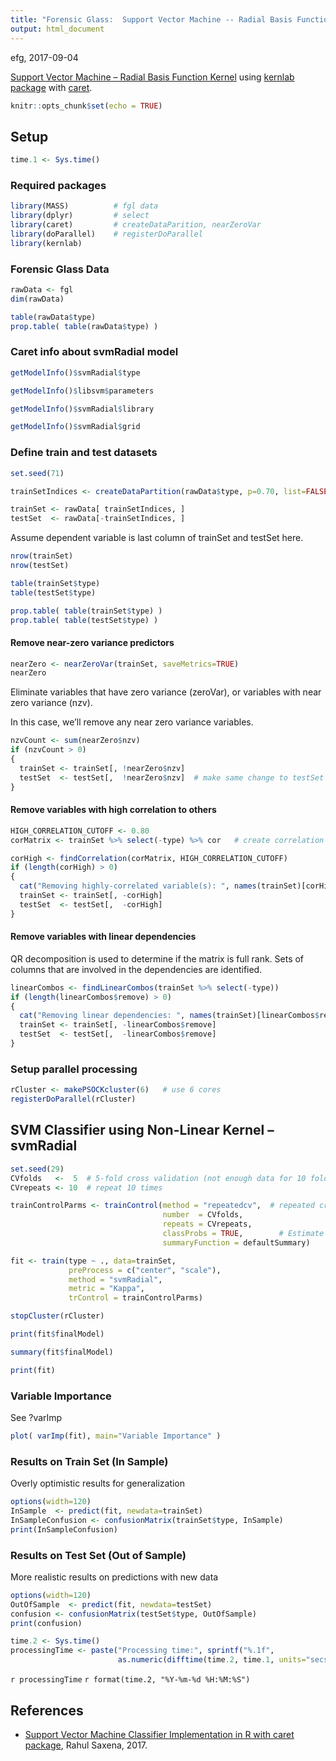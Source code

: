 ```yaml
---
title: "Forensic Glass:  Support Vector Machine -- Radial Basis Function Kernel"
output: html_document
---
```


efg, 2017-09-04

[Support Vector Machine -- Radial Basis Function Kernel](https://www.jstatsoft.org/article/view/v015i09/v15i09.pdf) using [kernlab package](https://cran.r-project.org/web/packages/kernlab/kernlab.pdf) with [caret](http://topepo.github.io/caret/index.html).

```r
knitr::opts_chunk$set(echo = TRUE)
```

## Setup

```r
time.1 <- Sys.time()
```

### Required packages

```r
library(MASS)          # fgl data
library(dplyr)         # select
library(caret)         # createDataParition, nearZeroVar
library(doParallel)    # registerDoParallel  
library(kernlab)
```

### Forensic Glass Data

```r
rawData <- fgl
dim(rawData)
```

```r
table(rawData$type)
prop.table( table(rawData$type) )
```

### Caret info about svmRadial model

```r
getModelInfo()$svmRadial$type
```

```r
getModelInfo()$libsvm$parameters
```

```r
getModelInfo()$svmRadial$library
```

```r
getModelInfo()$svmRadial$grid
```

### Define train and test datasets

```r
set.seed(71)

trainSetIndices <- createDataPartition(rawData$type, p=0.70, list=FALSE)

trainSet <- rawData[ trainSetIndices, ]
testSet  <- rawData[-trainSetIndices, ]
```

Assume dependent variable is last column of trainSet and testSet here.

```r
nrow(trainSet)
nrow(testSet)
```


```r
table(trainSet$type) 
table(testSet$type)
```


```r
prop.table( table(trainSet$type) )
prop.table( table(testSet$type) )
```

#### Remove near-zero variance predictors

```r
nearZero <- nearZeroVar(trainSet, saveMetrics=TRUE)
nearZero
```
Eliminate variables that have zero variance (zeroVar), or variables with near zero variance (nzv).  

In this case, we'll remove any near zero variance variables.

```r
nzvCount <- sum(nearZero$nzv)
if (nzvCount > 0)
{
  trainSet <- trainSet[, !nearZero$nzv]  
  testSet  <- testSet[,  !nearZero$nzv]  # make same change to testSet
}
```

#### Remove variables with high correlation to others

```r
HIGH_CORRELATION_CUTOFF <- 0.80
corMatrix <- trainSet %>% select(-type) %>% cor   # create correlation matrix

corHigh <- findCorrelation(corMatrix, HIGH_CORRELATION_CUTOFF)
if (length(corHigh) > 0)
{
  cat("Removing highly-correlated variable(s): ", names(trainSet)[corHigh])
  trainSet <- trainSet[, -corHigh]  
  testSet  <- testSet[,  -corHigh]  
}
```

#### Remove variables with linear dependencies

QR decomposition is used to determine if the matrix is full rank.  Sets of columns that are involved in the dependencies are identified.

```r
linearCombos <- findLinearCombos(trainSet %>% select(-type))
if (length(linearCombos$remove) > 0)
{
  cat("Removing linear dependencies: ", names(trainSet)[linearCombos$remove])
  trainSet <- trainSet[, -linearCombos$remove]  
  testSet  <- testSet[,  -linearCombos$remove]  
}
```

### Setup parallel processing

```r
rCluster <- makePSOCKcluster(6)   # use 6 cores
registerDoParallel(rCluster)  
```

## SVM Classifier using Non-Linear Kernel -- svmRadial 

```r
set.seed(29)
CVfolds   <-  5  # 5-fold cross validation (not enough data for 10 fold here)
CVrepeats <- 10  # repeat 10 times

trainControlParms <- trainControl(method = "repeatedcv",  # repeated cross validation
                                  number  = CVfolds,    
                                  repeats = CVrepeats,
                                  classProbs = TRUE,        # Estimate class probabilities
                                  summaryFunction = defaultSummary)

fit <- train(type ~ ., data=trainSet,
             preProcess = c("center", "scale"),
             method = "svmRadial",
             metric = "Kappa",
             trControl = trainControlParms)

stopCluster(rCluster)
```

```r
print(fit$finalModel)
```

```r
summary(fit$finalModel)
```

```r
print(fit)
```

### Variable Importance

See ?varImp

```r
plot( varImp(fit), main="Variable Importance" )
```

### Results on Train Set (In Sample)

Overly optimistic results for generalization

```r
options(width=120)
InSample  <- predict(fit, newdata=trainSet)
InSampleConfusion <- confusionMatrix(trainSet$type, InSample)
print(InSampleConfusion)   
```

### Results on Test Set (Out of Sample)

More realistic results on predictions with new data

```r
options(width=120)
OutOfSample  <- predict(fit, newdata=testSet)
confusion <- confusionMatrix(testSet$type, OutOfSample)
print(confusion)   
```

```r
time.2 <- Sys.time()
processingTime <- paste("Processing time:", sprintf("%.1f",
                        as.numeric(difftime(time.2, time.1, units="secs"))), "sec\n")
```

`r processingTime`
`r format(time.2, "%Y-%m-%d %H:%M:%S")`   

## References

* [Support Vector Machine Classifier Implementation in R with caret package](http://dataaspirant.com/2017/01/19/support-vector-machine-classifier-implementation-r-caret-package/), Rahul Saxena, 2017.